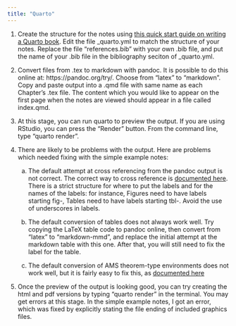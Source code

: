 ```yaml
---
title: "Quarto"
---
```



1. Create the structure for the notes using [this quick start guide on
   writing a Quarto book](https://quarto.org/docs/books/#quick-start).
   Edit the file _quarto.yml to match the structure of your
   notes. Replace the file "references.bib" with your own .bib file,
   and put the name of your .bib file in the bibliography seciton of
   _quarto.yml.
	
2. Convert files from .tex to markdown with pandoc. It is possible to
   do this online at: https://pandoc.org/try/. Choose from "latex" to
   "markdown". Copy and paste output into a .qmd file with same name
   as each Chapter's .tex file. The content which you would like to
   appear on the first page when the notes are viewed should appear in
   a file called index.qmd.
   
3. At this stage, you can run quarto to preview the output. If you are
   using RStudio, you can press the "Render" button. From the command
   line, type "quarto render".
   
4. There are likely to be problems with the output. Here are
   problems which needed fixing with the simple example notes:

	a) The default attempt at cross referencing from the pandoc output
    is not correct. The correct way to cross reference is [documented
    here](https://quarto.org/docs/authoring/cross-references.html).
    There is a strict structure for where to put the labels and for
    the names of the labels: for instance, Figures need to have labels
    starting fig-, Tables need to have labels starting tbl-. Avoid the
    use of underscores in labels.
	
	b) The default conversion of tables does not always work well.
	Try copying the LaTeX table code to pandoc online, then convert
	from "latex" to "markdown-mmd", and replace the initial attempt at
	the markdown table with this one. After that, you will still need
	to fix the label for the table.
	
	c) The default conversion of AMS theorem-type environments does
	not work well, but it is fairly easy to fix this, as [documented
	here](https://quarto.org/docs/authoring/cross-references.html#theorems-and-proofs)

5. Once the preview of the output is looking good, you can try
   creating the html and pdf versions by typing "quarto render" in the
   terminal. You may get errors at this stage. In the simple example
   notes, I got an error, which was fixed by explicitly stating the
   file ending of included graphics files.
